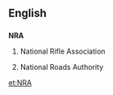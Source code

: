 ==English==
==={{initialism}}===
{{wikipedia|National Rifle Association}}
'''NRA'''

# {{US}} National Rifle Association
# {{Ireland}} National Roads Authority

[[et:NRA]]